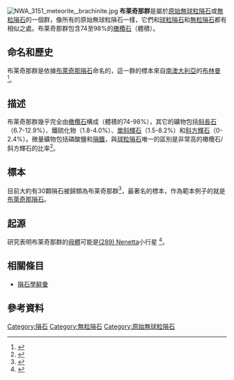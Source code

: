 [[File:NWA_3151_meteorite,_brachinite.jpg|thumbnail]] 
'''布莱奇那群'''是屬於[[原始無球粒隕石|原始無球粒隕石]]或[[無粒隕石|無粒隕石]]的一個群，像所有的原始無球粒隕石一樣，它們和[[球粒隕石|球粒隕石]]和[[無粒隕石|無粒隕石]]都有相似之處。布莱奇那群包含74至98%的[[橄欖石|橄欖石]]（體積）。

== 命名和歷史 ==
布莱奇那群是依據[[布萊奇那隕石|布萊奇那隕石]]命名的，這一群的標本來自[[南澳大利亞|南澳大利亞]]的[[布林曼|布林曼]]<ref name="Brachina Meteoritical Bulletin Database">{{cite web|title=Brachina|url=http://www.lpi.usra.edu/meteor/metbull.php?sea=Brachinite&sfor=types&ants=&falls=&valids=&stype=exact&lrec=2000&map=ge&browse=&country=All&srt=name&categ=All&mblist=All&rect=&phot=&snew=0&pnt=Normal%20table&code=5127|publisher=Meteoritical Society|accessdate=15 December 2012|archive-date=2015-01-03|archive-url=https://web.archive.org/web/20150103200250/http://www.lpi.usra.edu/meteor/metbull.php?sea=Brachinite&sfor=types&ants=&falls=&valids=&stype=exact&lrec=2000&map=ge&browse=&country=All&srt=name&categ=All&mblist=All&rect=&phot=&snew=0&pnt=Normal%20table&code=5127|dead-url=no}}</ref>。

== 描述 ==
布莱奇那群幾乎完全由[[橄欖石|橄欖石]]構成（體積的74-98%），其它的礦物包括[[斜長石|斜長石]]（6.7-12.9%）、鐵硫化物（1.8-4.0%）、[[單斜輝石|單斜輝石]]（1.5-8.2%）和[[斜方輝石|斜方輝石]]（0-2.4%）。微量礦物包括磷酸鹽和[[隕鐵|隕鐵]]，與[[球粒隕石|球粒隕石]]唯一的區別是非常高的橄欖石/斜方輝石的比率<ref name="Nehru 1992">{{cite journal|last=Nehru|first=C. E.|author2=M. Prinz |author3=M. K. Weisberg |author4=M. Ebihara |author5=R. N. Clayton |author6=T. K. Mayeda |title=Brachinites: A New Primitive Achondrite Group|journal=Meteoritics|year=1992|volume=27|issue=3|pages=267|accessdate=20 December 2012}}</ref>。

== 標本 ==
目前大約有30顆隕石被歸類為布莱奇那群<ref name="Meteoritical Bulletin Database">{{cite web|title=Meteoritical Bulletin Database|url=http://www.lpi.usra.edu/meteor/metbull.php|publisher=Meteoritical Society|accessdate=20 December 2012|archive-date=2013-06-29|archive-url=https://web.archive.org/web/20130629182647/http://www.lpi.usra.edu/meteor/metbull.php|dead-url=no}}</ref>，最著名的標本，作為範本例子的就是[[布萊奇那隕石|布萊奇那隕石]]。

== 起源 ==
研究表明布莱奇那群的[[母體|母體]]可能是[[小行星289|(289) Nenetta]]小行星 <ref>{{cite web |url=http://www.newark.osu.edu/facultystaff/personal/jstjohn/Documents/Rocks-from-Outer-Space/Brachinite.htm |title=存档副本 |accessdate=2013-06-22 |deadurl=yes |archiveurl=https://archive.is/20130624211655/http://www.newark.osu.edu/facultystaff/personal/jstjohn/Documents/Rocks-from-Outer-Space/Brachinite.htm |archivedate=2013-06-24 }}</ref>。

== 相關條目 ==
* [[隕石學辭彙|隕石學辭彙]]
 
== 參考資料 ==
{{Reflist}}

{{隕石}}

[[Category:隕石|Category:隕石]]
[[Category:無粒隕石|Category:無粒隕石]]
[[Category:原始無球粒隕石|Category:原始無球粒隕石]]